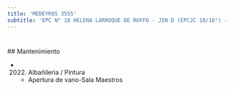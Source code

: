 ```yaml
---
title: 'MEDEYROS 3555'
subtitle: 'EPC N° 18 HELENA LARROQUE DE ROFFO - JIN D (EPCJC 18/16°) - CENS N° 83'
---
```


#


 ## Mantenimiento

*  (2022) Albañileria / Pintura 
    + Apertura de vano-Sala Maestros



